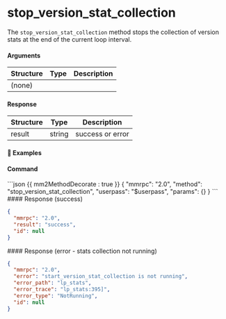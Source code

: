 # stop_version_stat_collection

The `stop_version_stat_collection` method stops the collection of version stats at the end of the current loop interval.

#### Arguments

| Structure | Type | Description |
| --------- | ---- | ----------- |
| (none)    |      |             |

#### Response

| Structure | Type   | Description      |
| --------- | ------ | ---------------- |
| result    | string | success or error |

#### 📌 Examples

#### Command

<CodeGroup title="" tag="POST" label="stop_version_stat_collection">
```json {{ mm2MethodDecorate : true }}
{
  "mmrpc": "2.0",
  "method": "stop_version_stat_collection",
  "userpass": "$userpass",
  "params": {}
}
```
</CodeGroup>


<CollapsibleSection expandedText='Hide Response' collapsedText='Show Response'>
#### Response (success)

```json
{
  "mmrpc": "2.0",
  "result": "success",
  "id": null
}
```

</CollapsibleSection>

<CollapsibleSection expandedText='Hide Response' collapsedText='Show Response'>
#### Response (error - stats collection not running)

```json
{
  "mmrpc": "2.0",
  "error": "start_version_stat_collection is not running",
  "error_path": "lp_stats",
  "error_trace": "lp_stats:395]",
  "error_type": "NotRunning",
  "id": null
}
```

</CollapsibleSection>
